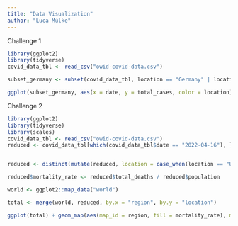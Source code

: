 ```yaml
---
title: "Data Visualization"
author: "Luca Mülke"
---
```

Challenge 1

```r
library(ggplot2)
library(tidyverse)
covid_data_tbl <- read_csv("owid-covid-data.csv")

subset_germany <- subset(covid_data_tbl, location == "Germany" | location == "United Kingdom" | location == "France" | location == "Spain" | location == "United States")

ggplot(subset_germany, aes(x = date, y = total_cases, color = location)) + geom_line() + theme_dark() + scale_x_date(date_labels = "%b-%Y", date_breaks = "1 month") + labs(title = "COVID-19 confirmed cases worldwide", subtitle = "As of 19/04/2022", y = "Cumulative Cases") + scale_y_continuous(labels = function(x) paste0(x/1000000,"M")) + theme(axis.text.x = element_text(angle = 45, hjust = 1, size = 6), axis.title.x=element_blank(), legend.position="bottom") + scale_color_brewer(palette="Set1")
```

Challenge 2

```r
library(ggplot2)
library(tidyverse)
library(scales)
covid_data_tbl <- read_csv("owid-covid-data.csv")
reduced <- covid_data_tbl[which(covid_data_tbl$date == "2022-04-16"), ]


reduced <- distinct(mutate(reduced, location = case_when(location == "United Kingdom" ~ "UK", location == "United States" ~ "USA", location == "Democratic Republic of Congo" ~ "Democratic Republic of the Congo", TRUE ~ location)))

reduced$mortality_rate <- reduced$total_deaths / reduced$population

world <- ggplot2::map_data("world")

total <- merge(world, reduced, by.x = "region", by.y = "location")

ggplot(total) + geom_map(aes(map_id = region, fill = mortality_rate), map = world) + theme_dark() + expand_limits(x = world$long, y = world$lat) + scale_fill_gradient(low = "red", high = "black", labels = percent_format()) + labs(title = "Confirmed COVID-19 deaths relative to the size of the population", subtitle = "Around 6.2 Million confimed COVID-19 deaths worldwide", caption = "Date: 04/16/2022", fill = "Mortality Rate") + theme(axis.text.x = element_blank(), axis.text.y = element_blank(), axis.title.x = element_blank(), axis.title.y = element_blank()) + borders("world", colour = "black", size = 0.1)
```